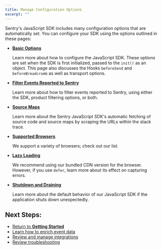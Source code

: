```yaml
---
title: Manage Configuration Options
excerpt: ""
---
```


Sentry's JavaScript SDK includes many configuration options that are automatically set. You can configure your SDK using the options outlined in these pages:

- **[Basic Options](/sdks/javascript/config/basics)**

    Learn more about how to configure the JavaScript SDK. These options are set when the SDK is first initialized, passed to the `init()` as an object. This page also discusses the Hooks `beforeSend` and `beforeBreadcrumb` as well as transport options.

- **[Filter Events Reported to Sentry](/sdks/javascript/config/filter)**

    Learn more about how to filter events reported to Sentry, using either the SDK, product filtering options, or both.

- **[Source Maps](/platforms/javascript/sourcemaps)**

    Learn more about the Sentry JavaScript SDK's automatic fetching of source code and source maps by scraping the URLs within the stack trace.

- **[Supported Browsers](/sdks/javascript/config/supported-browsers)**

    We support a variety of browsers; check out our list.

- **[Lazy Loading](/sdks/javascript/config/lazy-load-sentry)**

    We recommend using our bundled CDN version for the browser. However, if you use `defer`, learn more about its effect on capturing errors.

- **[Shutdown and Draining](/sdks/javascript/config/shutdown-drain)**

    Learn more about the default behavior of our JavaScript SDK if the application shuts down unexpectedly.

## Next Steps:

 - [Return to **Getting Started**](/sdks/javascript/)
 - [Learn how to enrich event data](/sdks/javascript/errors/intro)
 - [Review and manage integrations](/sdks/javascript/integrations/intro)
 - [Review troubleshooting](/sdks/javascript/troubleshooting/troubleshooting)
